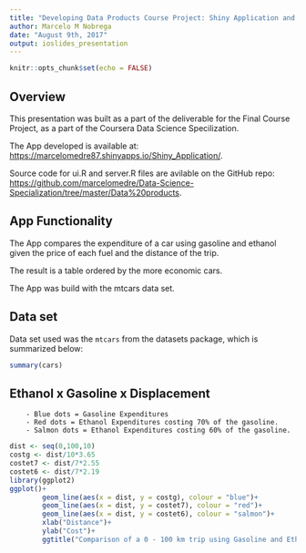 ```yaml
---
title: "Developing Data Products Course Project: Shiny Application and Product Pitch"
author: Marcelo M Nobrega
date: "August 9th, 2017"
output: ioslides_presentation
---
```


```r
knitr::opts_chunk$set(echo = FALSE)
```

## Overview

This presentation was built as a part of the deliverable for the Final Course Project, as a part of the Coursera Data Science Specilization.

The App developed is available at: <https://marcelomedre87.shinyapps.io/Shiny_Application/>.

Source code for ui.R and server.R files are avilable on the GitHub repo: <https://github.com/marcelomedre/Data-Science-Specialization/tree/master/Data%20products>.

## App Functionality

The App compares the expenditure of a car using gasoline and ethanol given the price of each fuel and the distance of the trip.

The result is a table ordered by the more economic cars. 

The App was build with the mtcars data set. 

## Data set

Data set used was the `mtcars` from the datasets package, which is summarized below:

```r
summary(cars)
```

## Ethanol x Gasoline x Displacement
        - Blue dots = Gasoline Expenditures
        - Red dots = Ethanol Expenditures costing 70% of the gasoline.
        - Salmon dots = Ethanol Expenditures costing 60% of the gasoline.

```r
dist <- seq(0,100,10)
costg <- dist/10*3.65
costet7 <- dist/7*2.55
costet6 <- dist/7*2.19
library(ggplot2)
ggplot()+
        geom_line(aes(x = dist, y = costg), colour = "blue")+
        geom_line(aes(x = dist, y = costet7), colour = "red")+
        geom_line(aes(x = dist, y = costet6), colour = "salmon")+
        xlab("Distance")+
        ylab("Cost")+
        ggtitle("Comparison of a 0 - 100 km trip using Gasoline and Ethanol")
```

